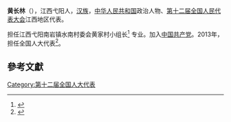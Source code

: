 '''黄长林'''（{{bd|1958年||}}），江西弋阳人，[[汉族|汉族]]，[[中华人民共和国|中华人民共和国]]政治人物、[[第十二届全国人民代表大会|第十二届全国人民代表大会]]江西地区代表。

担任江西弋阳南岩镇水南村委会黄家村小组长<ref>{{cite news|title=全国人大代表黄长林:民办幼儿园老师应与公办同等待遇|url=http://jiangxi.jxnews.com.cn/system/2013/03/05/012311638.shtml|accessdate=2013-04-05|newspaper=江西新闻网|archive-date=2015-03-15|archive-url=https://web.archive.org/web/20150315022224/http://jiangxi.jxnews.com.cn/system/2013/03/05/012311638.shtml|dead-url=no}}</ref> 专业。加入[[中国共产党|中国共产党]]。2013年，担任全国人大代表<ref>{{cite news|title=全国人大代表信息-黄长林|url= http://210.82.31.1:8084/delegate/viewDelegate.action?dbid=121169|accessdate=2013-04-05|newspaper=全国人大网}}{{Dead link|date=2020年1月 |bot=InternetArchiveBot |fix-attempted=yes }}</ref>。

==參考文獻==
{{reflist}}
{{中国政治人物小作品}}

[[Category:第十二届全国人大代表|Category:第十二届全国人大代表]]